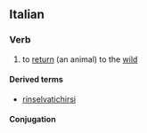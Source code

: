==Italian==

===Verb===
{{it-verb}}

# {{context|transitive|or|intransitive|lang=it}} to [[return]] (an animal) to the [[wild]]

====Derived terms====
* [[rinselvatichirsi]]

====Conjugation====
{{it-conj-ire-b|rinselvatich|[[avere]] or [[essere]]}}